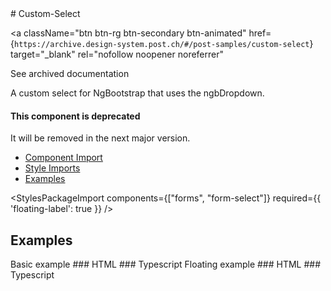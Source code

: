
<Meta of={CustomSelectStories} />

<div className="d-flex align-items-center justify-content-between">
  # Custom-Select

  <a
  className="btn btn-rg btn-secondary btn-animated"
  href={`https://archive.design-system.post.ch/#/post-samples/custom-select`}
  target="_blank"
  rel="nofollow noopener noreferrer"
>
  <span>See archived documentation</span>
</a>
</div>

<p className="lead">A custom select for NgBootstrap that uses the ngbDropdown.</p>

<PostAlert type="warning">
<h4 slot="heading">This component is deprecated</h4>
<p>It will be removed in the next major version.</p>
</PostAlert>

<ul>
  <li>
    <a href="#component-import" target="_self">Component Import</a>
  </li>
  <li>
    <a href="#style-imports" target="_self">Style Imports</a>
  </li>
  <li>
    <a href="#examples" target="_self">Examples</a>
  </li>
</ul>

<NgbComponentImport component="dropdown"/>

<StylesPackageImport components={["forms", "form-select"]}
                     required={{ 'floating-label': true }} />

## Examples

<PostTabs>
  <PostTabHeader slot="tabs" panel="sampleBasic">Basic example</PostTabHeader>
  <PostTabPanel name="sampleBasic">
    ### HTML
    <Source code={SampleBasicHTML} language="html" />
    ### Typescript
    <Source code={SampleBasicTS} language="typescript"/>
  </PostTabPanel>
  <PostTabHeader slot="tabs" panel="sampleFloating">Floating example</PostTabHeader>
  <PostTabPanel name="sampleFloating">
    ### HTML
    <Source code={SampleFloatingHTML} language="html" />
    ### Typescript
    <Source code={SampleFloatingTS} language="typescript"/>
  </PostTabPanel>
</PostTabs>

